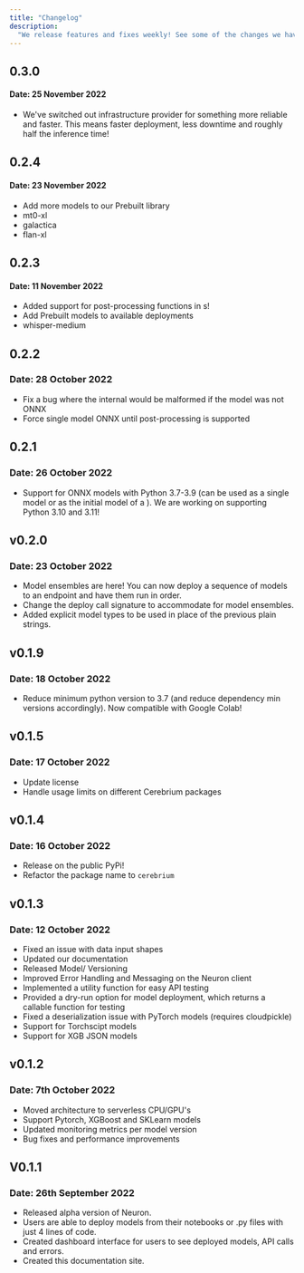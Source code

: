 ```yaml
---
title: "Changelog"
description:
  "We release features and fixes weekly! See some of the changes we have made."
---
```


## 0.3.0

#### Date: 25 November 2022
- We've switched out infrastructure provider for something more reliable and faster. This means faster deployment, less downtime and roughly half the inference time!

## 0.2.4

#### Date: 23 November 2022
-  Add more models to our Prebuilt library
  - mt0-xl
  - galactica
  - flan-xl

## 0.2.3

#### Date: 11 November 2022
-  Added support for post-processing functions in s!
-  Add Prebuilt models to available deployments
  - whisper-medium


## 0.2.2

### Date: 28 October 2022

- Fix a bug where the internal  would be malformed if the model was not
  ONNX
- Force single model ONNX  until post-processing is supported

## 0.2.1

### Date: 26 October 2022

- Support for ONNX models with Python 3.7-3.9 (can be used as a single model or
  as the initial model of a ). We are working on supporting Python 3.10
  and 3.11!

## v0.2.0

### Date: 23 October 2022

- Model ensembles are here! You can now deploy a sequence of models to an
  endpoint and have them run in order.
- Change the deploy call signature to accommodate for model ensembles.
- Added explicit model types to be used in place of the previous plain strings.

## v0.1.9

### Date: 18 October 2022

- Reduce minimum python version to 3.7 (and reduce dependency min versions
  accordingly). Now compatible with Google Colab!

## v0.1.5

### Date: 17 October 2022

- Update license
- Handle usage limits on different Cerebrium packages

## v0.1.4

### Date: 16 October 2022

- Release on the public PyPi!
- Refactor the package name to `cerebrium`

## v0.1.3

### Date: 12 October 2022

- Fixed an issue with data input shapes
- Updated our documentation
- Released Model/ Versioning
- Improved Error Handling and Messaging on the Neuron client
- Implemented a utility function for easy API testing
- Provided a dry-run option for model deployment, which returns a callable
  function for testing
- Fixed a deserialization issue with PyTorch models (requires cloudpickle)
- Support for Torchscipt models
- Support for XGB JSON models

## v0.1.2

### Date: 7th October 2022

- Moved architecture to serverless CPU/GPU's
- Support Pytorch, XGBoost and SKLearn models
- Updated monitoring metrics per model version
- Bug fixes and performance improvements

## V0.1.1

### Date: 26th September 2022

- Released alpha version of Neuron.
- Users are able to deploy models from their notebooks or .py files with just 4
  lines of code.
- Created dashboard interface for users to see deployed models, API calls and
  errors.
- Created this documentation site.
